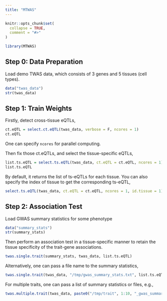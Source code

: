 ```yaml
---
title: "MTWAS"
---
```


```r
knitr::opts_chunk$set(
  collapse = TRUE,
  comment = "#>"
)
```

```r
library(MTWAS)
```

## Step 0: Data Preparation

Load demo TWAS data, which consists of 3 genes and 5 tissues (cell types).

```r
data("twas_data")
str(twas_data)
```

## Step 1: Train Weights

Firstly, detect cross-tissue eQTLs,

```r
ct.eQTL = select.ct.eQTL(twas_data, verbose = F, ncores = 1)
ct.eQTL
```

One can specify `ncores` for parallel computing. 

Then fix those ct.eQTLs, and select the tissue-specific eQTLs,

```r
list.ts.eQTL = select.ts.eQTL(twas_data, ct.eQTL = ct.eQTL, ncores = 1)
list.ts.eQTL
```

By default, it returns the list of ts-eQTLs for each tissue. You can also specify the index of tissue to get the corresponding ts-eQTL,

```r
select.ts.eQTL(twas_data, ct.eQTL = ct.eQTL, ncores = 1, id.tissue = 1)
```

## Step 2: Association Test

Load GWAS summary statistics for some phenotype

```r
data("summary_stats")
str(summary_stats)
```

Then perform an association test in a tissue-specific manner to retain the tissue specificity of the trait-gene associations.

```r
twas.single.trait(summary_stats, twas_data, list.ts.eQTL)
```

Alternatively, one can pass a file name to the summary statistics,

```r
twas.single.trait(twas_data, "/tmp/gwas_summary_stats.txt", list.ts.eQTL)
```

For multiple traits, one can pass a list of summary statistics or files, e.g.,

```r
twas.multiple.trait(twas_data, paste0("/tmp/trait", 1:10, "_gwas_summary_stats.txt"), list.ts.eQTL)
```


